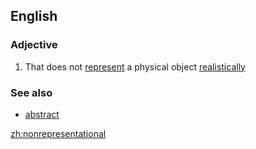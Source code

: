 ==English==

===Adjective===
{{en-adj|-}}

#{{art}} That does not [[represent]] a physical object [[realistically]]

===See also===
*[[abstract]]

[[zh:nonrepresentational]]